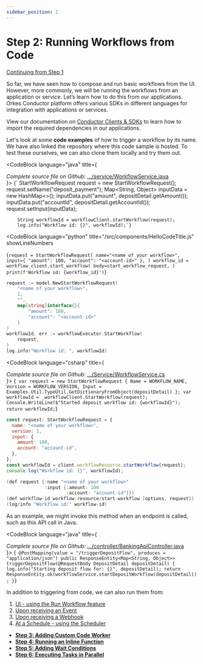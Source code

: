 ```yaml
---
sidebar_position: 1
---
```



# Step 2: Running Workflows from Code

[Continuing from Step 1](/getting-started/first-workflow-application)

So far, we have seen how to compose and run basic workflows from the UI. However, more commonly, we will be running the workflows from an application or service. Let’s learn how to do this from our applications. Orkes Conductor platform offers various SDKs in different languages
for integration with applications or services.

View our documentation on [Conductor Clients & SDKs](/content/category/sdks) to learn how to import the required dependencies in our applications.

Let's look at some **code examples** of how to trigger a workflow by its name. We have also linked the repository where this code sample is hosted. To test these ourselves, we can also clone them locally and try them out.

<Tabs>
<TabItem value="Java" label="Java">

<CodeBlock language="java" title={ <div ><i>Complete source file on Github:</i> <a href="https://github.com/conductor-sdk/orkes-java-springboot2-example/blob/main/src/main/java/io/orkes/example/banking/service/WorkflowService.java">.../service/WorkflowService.java</a></div>}>
{` 
        StartWorkflowRequest request = new StartWorkflowRequest();
        request.setName("deposit_payment");
        Map<String, Object> inputData = new HashMap<>();
        inputData.put("amount", depositDetail.getAmount());
        inputData.put("accountId", depositDetail.getAccountId());
        request.setInput(inputData);

        String workflowId = workflowClient.startWorkflow(request);
        log.info("Workflow id: {}", workflowId);`}

</CodeBlock>

</TabItem>
<TabItem value="Python" label="Python">

<CodeBlock
  language="python"
  title="/src/components/HelloCodeTitle.js"
  showLineNumbers
>
  {`request = StartWorkflowRequest(
name="<name of your workflow>",
input={
"amount": 100,
"account": "<account-id>"
},
)
workflow_id = workflow_client.start_workflow(
body=start_workflow_request,
)
print(f'Workflow id: {workflow_id}')`}
</CodeBlock>

</TabItem>
<TabItem value="Go" label="Go">

```go
request := model.NewStartWorkflowRequest(
    "<name of your workflow>",
    1,
    "",
    map[string]interface{}{
        "amount": 100,
        "account": "<account-id>"
    }
)
workflowId, err := workflowExecutor.StartWorkflow(
    request,
)
log.info("Workflow id: ", workflowId)
```

</TabItem>
<TabItem value="CSharp" label="C#">

<CodeBlock language="csharp" title={ <div ><i>Complete source file on Github:</i> <a href="https://github.com/conductor-sdk/csharp-sdk-examples/blob/main/Examples/Service/WorkflowService.cs">.../Service/WorkflowService.cs</a></div>}>
{` 
            var request = new StartWorkflowRequest
            {
                Name = WORKFLOW_NAME,
                Version = WORKFLOW_VERSION,
                Input = Examples.Util.TypeUtil.GetDictionaryFromObject(depositDetail)
            };
            var workflowId = _workflowClient.StartWorkflow(request);
            Console.WriteLine($"Started deposit workflow id: {workflowId}");
            return workflowId;
`}

</CodeBlock>

</TabItem>
<TabItem value="JavaScript" label="JavaScript">

```javascript
const request: StartWorkflowRequest = {
  name: "<name of your workflow>",
  version: 1,
  input: {
    amount: 100,
    account: "account-id",
  },
};
const workflowId = client.workflowResource.startWorkflow(request);
console.log("Workflow id: {}", workflowId);
```

</TabItem>
<TabItem value="Clojure" label="Clojure">

```java
(def request {:name "<name of your workflow>"
              :input {:amount: 100
                      :account: "account-id"}})
(def workflow-id workflow-resource/start-workflow [options, request])
(log/info "Workflow id:" workflow-id)
```

</TabItem>
</Tabs>

As an example, we might invoke this method when an endpoint is called, such as this API call in Java.

<CodeBlock language="java" title={ <div ><i>Complete source file on Github:</i> <a href="https://github.com/conductor-sdk/orkes-java-springboot2-example/blob/main/src/main/java/io/orkes/example/banking/controller/BankingApiController.java">.../controller/BankingApiController.java</a></div>}>
{` 
    @PostMapping(value = "/triggerDepositFlow", produces = "application/json")
    public ResponseEntity<Map<String, Object>> triggerDepositFlow(@RequestBody DepositDetail depositDetail) {
        log.info("Starting deposit flow for: {}", depositDetail);
        return ResponseEntity.ok(workflowService.startDepositWorkflow(depositDetail));
    }
`}

</CodeBlock>

In addition to triggering from code, we can also run them from:

1. [UI - using the Run Workflow feature](/developer-guides/running-workflows#run-in-ui)
2. [Upon receiving an Event](/content/reference-docs/system-tasks/event)
3. [Upon receiving a Webhook](/content/reference-docs/system-tasks/wait-for-webhook)
4. [At a Schedule - using the Scheduler](/content/developer-guides/scheduling-workflows)

- **[Step 3: Adding Custom Code Worker](/getting-started/adding-custom-code-worker)**
- **[Step 4: Running an Inline Function](/getting-started/running-an-inline-function)**
- **[Step 5: Adding Wait Conditions](/getting-started/adding-wait-conditions)**
- **[Step 6: Executing Tasks in Parallel](/getting-started/executing-tasks-in-parallel)**
